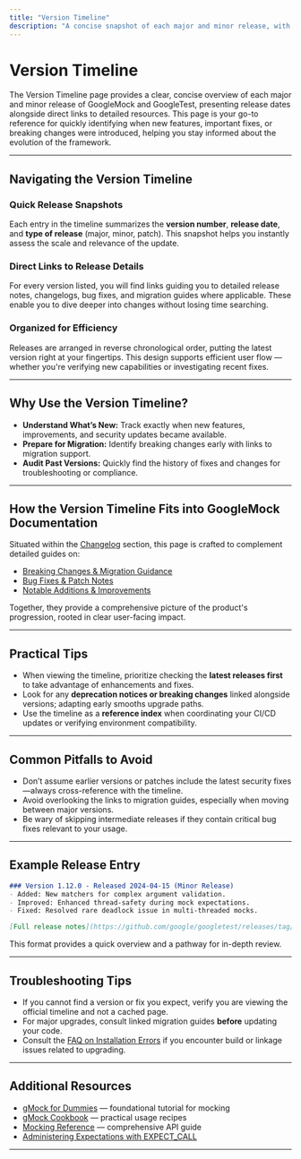 ```yaml
---
title: "Version Timeline"
description: "A concise snapshot of each major and minor release, with dates and links to detailed release resources. Designed to help you quickly find when new features, fixes, and breaking changes were introduced."
---
```


# Version Timeline

The Version Timeline page provides a clear, concise overview of each major and minor release of GoogleMock and GoogleTest, presenting release dates alongside direct links to detailed resources. This page is your go-to reference for quickly identifying when new features, important fixes, or breaking changes were introduced, helping you stay informed about the evolution of the framework.

---

## Navigating the Version Timeline

### Quick Release Snapshots
Each entry in the timeline summarizes the **version number**, **release date**, and **type of release** (major, minor, patch). This snapshot helps you instantly assess the scale and relevance of the update.

### Direct Links to Release Details
For every version listed, you will find links guiding you to detailed release notes, changelogs, bug fixes, and migration guides where applicable. These enable you to dive deeper into changes without losing time searching.

### Organized for Efficiency
Releases are arranged in reverse chronological order, putting the latest version right at your fingertips. This design supports efficient user flow — whether you're verifying new capabilities or investigating recent fixes.

---

## Why Use the Version Timeline?

- **Understand What’s New:** Track exactly when new features, improvements, and security updates became available.
- **Prepare for Migration:** Identify breaking changes early with links to migration support.
- **Audit Past Versions:** Quickly find the history of fixes and changes for troubleshooting or compliance.

---

## How the Version Timeline Fits into GoogleMock Documentation

Situated within the [Changelog](https://github.com/google/googletest/tree/main/docs/changelog) section, this page is crafted to complement detailed guides on:
- [Breaking Changes & Migration Guidance](#/changelog/breaking-changes-migrations/breaking-changes)
- [Bug Fixes & Patch Notes](#/changelog/release-details/bugfixes-patches)
- [Notable Additions & Improvements](#/changelog/release-history-highlights/notable-additions)

Together, they provide a comprehensive picture of the product's progression, rooted in clear user-facing impact.

---

## Practical Tips

- When viewing the timeline, prioritize checking the **latest releases first** to take advantage of enhancements and fixes.
- Look for any **deprecation notices or breaking changes** linked alongside versions; adapting early smooths upgrade paths.
- Use the timeline as a **reference index** when coordinating your CI/CD updates or verifying environment compatibility.

---

## Common Pitfalls to Avoid

- Don’t assume earlier versions or patches include the latest security fixes—always cross-reference with the timeline.
- Avoid overlooking the links to migration guides, especially when moving between major versions.
- Be wary of skipping intermediate releases if they contain critical bug fixes relevant to your usage.

---

## Example Release Entry

```markdown
### Version 1.12.0 - Released 2024-04-15 (Minor Release)
- Added: New matchers for complex argument validation.
- Improved: Enhanced thread-safety during mock expectations.
- Fixed: Resolved rare deadlock issue in multi-threaded mocks.

[Full release notes](https://github.com/google/googletest/releases/tag/v1.12.0) | [Migration guide](https://google.github.io/googletest/changelog/migration-guides.html#v1-12-0)
```

This format provides a quick overview and a pathway for in-depth review.

---

## Troubleshooting Tips

- If you cannot find a version or fix you expect, verify you are viewing the official timeline and not a cached page.
- For major upgrades, consult linked migration guides **before** updating your code.
- Consult the [FAQ on Installation Errors](https://github.com/google/googletest/docs/faq/getting-started-issues/installation-errors.md) if you encounter build or linkage issues related to upgrading.

---

## Additional Resources

- [gMock for Dummies](https://google.github.io/googletest/gmock_for_dummies.html) — foundational tutorial for mocking
- [gMock Cookbook](https://google.github.io/googletest/gmock_cook_book.html) — practical usage recipes
- [Mocking Reference](https://github.com/google/googletest/blob/main/docs/reference/mocking.md) — comprehensive API guide
- [Administering Expectations with EXPECT_CALL](https://github.com/google/googletest/blob/main/docs/reference/mocking.md#EXPECT_CALL)

---